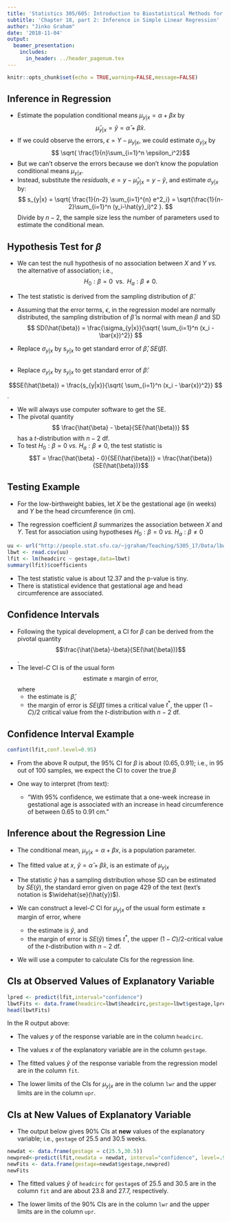 ```yaml
---
title: 'Statistics 305/605: Introduction to Biostatistical Methods for Health Sciences'
subtitle: 'Chapter 18, part 2: Inference in Simple Linear Regression'
author: "Jinko Graham"
date: '2018-11-04'
output: 
  beamer_presentation:
    includes:
      in_header: ../header_pagenum.tex
---
```


```r
knitr::opts_chunk$set(echo = TRUE,warning=FALSE,message=FALSE)
```


## Inference in Regression

<!--
* Parameters $\alpha$ and $\beta$ 
estimated by $\hat{\alpha}$ 
and $\hat{\beta}$.
-->
* Estimate the population conditional means
    $\mu_{y|x}= \alpha + \beta x$ by $$\hat{\mu}_{y|x}= \hat{y} = \hat{\alpha} + \hat{\beta} x.$$
* If we could observe the errors, 
$\epsilon = Y-\mu_{y|x}$, we could 
estimate $\sigma_{y|x}$ by 
$$ \sqrt{ \frac{1}{n}\sum_{i=1}^n \epsilon_i^2}$$
* But we can't observe the errors because we don't know the population conditional means $\mu_{y|x}$. 
* Instead, substitute the _residuals_, $e=y-\hat{\mu}_{y|x}=y-\hat{y}$, and estimate $\sigma_{y|x}$ by:
$$ s_{y|x} = \sqrt{ \frac{1}{n-2} \sum_{i=1}^{n} e^2_i} = \sqrt{\frac{1}{n-2}\sum_{i=1}^n (y_i-\hat{y}_i)^2 }. $$
Divide by $n-2$, the sample size less the number of parameters used to estimate 
the conditional mean.


## Hypothesis Test for $\beta$

* We can test the null hypothesis of no association between $X$ and $Y$ _vs._
the alternative of association; i.e.,
$$H_0: \beta=0 \;\; \mbox{vs.} \;\;  H_a: \beta \not= 0.$$

* The test statistic is derived from
the sampling distribution of $\hat{\beta}$.

* Assuming that the error terms, $\epsilon$, in the regression model are normally distributed, the sampling distribution of
$\hat{\beta}$ is normal with 
mean $\beta$ and SD
$$
SD(\hat{\beta}) = \frac{\sigma_{y|x}}{\sqrt{ \sum_{i=1}^n (x_i - \bar{x})^2}}
$$
* Replace $\sigma_{y|x}$ by $s_{y|x}$ to get standard error of $\hat{\beta}$, $SE(\hat{\beta})$.


## 

\bigskip

* Replace $\sigma_{y|x}$ by $s_{y|x}$ to get standard error of $\hat{\beta}$:

$$SE(\hat{\beta}) = \frac{s_{y|x}}{\sqrt{ \sum_{i=1}^n (x_i - \bar{x})^2}}
$$.

* We will always use computer software to get
    the SE.
* The pivotal quantity
$$
\frac{\hat{\beta} - \beta}{SE(\hat{\beta})}
$$
has a $t$-distribution with $n-2$ df.
* To test $H_0: \beta=0$ _vs._
$H_a:\beta \not= 0$, 
the test statistic is 
$$T = 
\frac{\hat{\beta} - 0}{SE(\hat{\beta})}
=
\frac{\hat{\beta}}{SE(\hat{\beta})}$$


## Testing Example

* For the low-birthweight babies, let $X$ be the gestational age (in weeks) and
$Y$ be the head circumference (in cm).

* The regression coefficient $\beta$ summarizes the association between
$X$ and $Y$. Test for association using hypotheses 
$H_0: \beta=0$ _vs._ $H_a:\beta \not= 0$


\scriptsize

```r
uu <- url("http://people.stat.sfu.ca/~jgraham/Teaching/S305_17/Data/lbwt.csv")
lbwt <- read.csv(uu)
lfit <- lm(headcirc ~ gestage,data=lbwt)
summary(lfit)$coefficients
```

\normalsize 

* The test statistic value is about 12.37 and the p-value is tiny.
* There is statistical evidence that gestational age and
head circumference are associated.


## Confidence Intervals

* Following the typical development, a CI for $\beta$ can be derived from the 
pivotal quantity $$\frac{\hat{\beta}-\beta}{SE(\hat{\beta})}$$.
* The level-$C$ CI is of the usual form $$\mbox{estimate} \; \pm \; \mbox{margin of error},$$
where
    + the estimate is $\hat{\beta}$,
    + the margin of error is 
    $SE(\hat{\beta})$ times a critical value
    $t^*$, the upper $(1-C)/2$ critical
    value from the $t$-distribution with $n-2$ df.
    
## Confidence Interval Example

\scriptsize

```r
confint(lfit,conf.level=0.95)
```

\normalsize

* From the above R output, the 95% CI for $\beta$ is about $(0.65,0.91)$; i.e., in 95 out of 100 samples, we expect the CI to cover the true $\beta$

* One way to interpret (from text):
    + "With 95% confidence, we estimate that a
  one-week increase in gestational age
  is associated with an increase in head circumference
  of between 0.65 to 0.91 cm."
    
## Inference about the Regression Line

* The conditional mean,
$\mu_{y|x}=\alpha + \beta x$, is a population parameter. 

* The fitted value at $x$,
$\hat{y} = \hat{\alpha} + \hat{\beta} x$, 
is an estimate of $\mu_{y|x}$
* The statistic $\hat{y}$ has a sampling distribution whose SD can be estimated by  $SE(\hat{y})$, the standard error
given on page 429 of the text (text's notation is $\widehat{se}(\hat{y})$).
* We can construct a level-$C$ CI for $\mu_{y|x}$ of the usual
form estimate $\pm$ margin of error, where
    + the estimate is $\hat{y}$, and
    + the margin of error is $SE(\hat{y})$ times
    $t^*$,  the upper $(1-C)/2$-critical value of the $t$-distribution
with $n-2$ df.
* We will use a computer to calculate CIs
for the regression line.

## CIs at Observed Values of Explanatory Variable


\scriptsize

```r
lpred <- predict(lfit,interval="confidence")
lbwtFits <- data.frame(headcirc=lbwt$headcirc,gestage=lbwt$gestage,lpred)
head(lbwtFits)
```

\normalsize
In the R output above:

* The values $y$ of the response variable
are in the column `headcirc`.

* The values $x$ of the explanatory variable are in the column `gestage`.

* The fitted values $\hat{y}$ of the response variable from the regression model are in the column `fit`.

* The lower limits of the CIs for $\mu_{y|x}$ are in the column `lwr` and the upper limits are in the column `upr`.
  
## CIs at New Values of Explanatory Variable

* The output below gives 90% CIs at **new** values of the explanatory variable; i.e., `gestage` of 25.5 and 30.5 weeks.

\scriptsize

```r
newdat <- data.frame(gestage = c(25.5,30.5))
newpred<-predict(lfit,newdata = newdat, interval="confidence", level=.90)
newFits <- data.frame(gestage=newdat$gestage,newpred)
newFits
```

\normalsize

* The fitted values $\hat{y}$ of `headcirc` for 
`gestage`s of 25.5 and 30.5 are in the column `fit` and are about 23.8 and 27.7, respectively.

* The lower limits of the 90% CIs are in the column `lwr`
and the upper limits are in the column `upr`.


